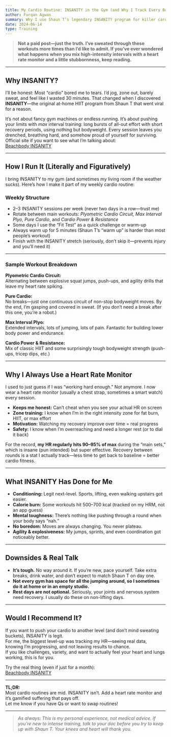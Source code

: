 ```yaml
---
title: My Cardio Routine: INSANITY in the Gym (and Why I Track Every Beat)
author: Furqan Agwan
summary: Why I use Shaun T’s legendary INSANITY program for killer cardio, what it actually does to my heart rate, and how it levels up my fitness way beyond boring treadmill sessions.
date: 2024-06-14
type: Training
---
```


> **Not a paid post—just the truth. I’ve sweated through these workouts more times than I’d like to admit. If you’ve ever wondered what happens when you mix high-intensity intervals with a heart rate monitor and a little stubbornness, keep reading.**

---

## Why INSANITY?

I’ll be honest: Most “cardio” bored me to tears. I’d jog, zone out, barely sweat, and feel like I wasted 30 minutes. That changed when I discovered **INSANITY**—the original at-home HIIT program from Shaun T that went viral for a reason.

It’s not about fancy gym machines or endless running. It’s about pushing your limits with *max* interval training: long bursts of all-out effort with short recovery periods, using nothing but bodyweight. Every session leaves you drenched, breathing hard, and somehow proud of yourself for surviving.  
Official site if you want to see what I’m talking about:  
[Beachbody INSANITY](https://www.beachbodyondemand.com/programs/insanity/start-here?locale=en_GB)

---

## How I Run It (Literally and Figuratively)

I bring INSANITY to my gym (and sometimes my living room if the weather sucks). Here’s how I make it part of my weekly cardio routine:

### **Weekly Structure**

- 2–3 INSANITY sessions per week (never two days in a row—trust me)
- Rotate between main workouts: *Plyometric Cardio Circuit, Max Interval Plyo, Pure Cardio*, and *Cardio Power & Resistance*
- Some days I use the “Fit Test” as a quick challenge or warm-up
- Always warm up for 5 minutes (Shaun T’s “warm up” is harder than most people’s workout)
- Finish with the INSANITY stretch (seriously, don’t skip it—prevents injury and you’ll need it)

---

### **Sample Workout Breakdown**

**Plyometric Cardio Circuit:**  
Alternating between explosive squat jumps, push-ups, and agility drills that leave my heart rate spiking.

**Pure Cardio:**  
No breaks—just one continuous circuit of non-stop bodyweight moves. By the end, I’m gasping and covered in sweat. (If you don’t need a break after this one, you’re a robot.)

**Max Interval Plyo:**  
Extended intervals, lots of jumping, lots of pain. Fantastic for building lower body power and endurance.

**Cardio Power & Resistance:**  
Mix of classic HIIT and some surprisingly tough bodyweight strength (push-ups, tricep dips, etc.)

---

## Why I Always Use a Heart Rate Monitor

I used to just guess if I was “working hard enough.” Not anymore. I now wear a heart rate monitor (usually a chest strap, sometimes a smart watch) every session.

- **Keeps me honest:** Can’t cheat when you see your actual HR on screen
- **Zone training:** I know when I’m in the right intensity zone for fat burn, HIIT, or max effort
- **Motivation:** Watching my recovery improve over time = real progress
- **Safety:** I know when I’m overreaching and need a longer rest (or to dial it back)

For the record, **my HR regularly hits 90–95% of max** during the “main sets,” which is insane (pun intended) but super effective. Recovery between rounds is a stat I actually track—less time to get back to baseline = better cardio fitness.

---

## What INSANITY Has Done for Me

- **Conditioning:** Legit next-level. Sports, lifting, even walking upstairs got easier.
- **Calorie burn:** Some workouts hit 500–700 kcal (tracked on my HRM, not an app guess)
- **Mental toughness:** There’s nothing like pushing through a round when your body says “nah.”
- **No boredom:** Moves are always changing. You never plateau.
- **Agility & explosiveness:** My jumps, sprints, and even coordination got noticeably better.

---

## Downsides & Real Talk

- **It’s tough.** No way around it. If you’re new, pace yourself. Take extra breaks, drink water, and don’t expect to match Shaun T on day one.
- **Not every gym has space for all the jumping around, so I sometimes do it at home or in an empty studio.**
- **Rest days are not optional.** Seriously, your joints and nervous system need recovery. I usually do these on non-lifting days.

---

## Would I Recommend It?

If you want to push your cardio to another level (and don’t mind sweating buckets), INSANITY is legit.  
For me, the biggest level-up was tracking my HR—seeing real data, knowing I’m progressing, and not leaving results to chance.  
If you like challenges, variety, and want to actually feel your heart and lungs working, this is for you.

Try the real thing (even if just for a month):  
[Beachbody INSANITY](https://www.beachbodyondemand.com/programs/insanity/start-here?locale=en_GB)

---

**TL;DR:**  
Most cardio routines are mid. INSANITY isn’t. Add a heart rate monitor and it’s gamified suffering that pays off.  
Let me know if you have Qs or want to swap routines!

---

> _As always: This is my personal experience, not medical advice. If you’re new to intense training, talk to your doc before you try to keep up with Shaun T. Your knees and heart will thank you._
